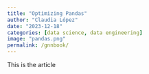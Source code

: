 ```yaml
---
title: "Optimizing Pandas"
author: "Claudia López"
date: "2023-12-18"
categories: [data science, data engineering]
image: "pandas.png"
permalink: /gnnbook/
---
```


This is the article